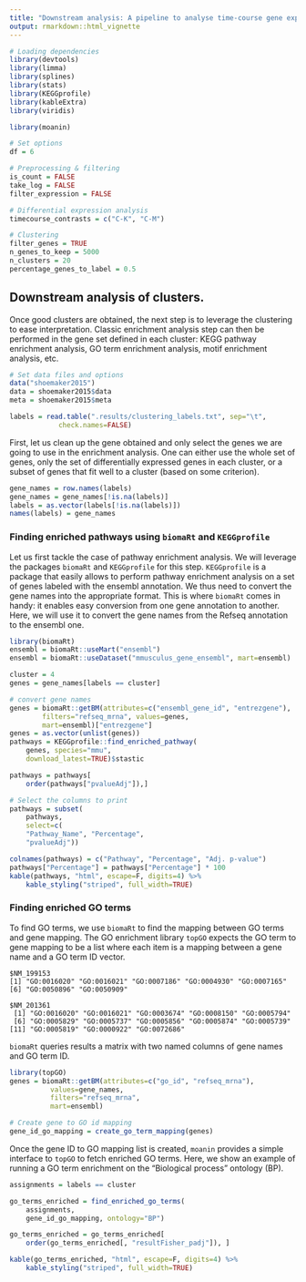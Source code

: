 ```yaml
---
title: "Downstream analysis: A pipeline to analyse time-course gene expression data"
output: rmarkdown::html_vignette
---
```



```r
# Loading dependencies
library(devtools)
library(limma)
library(splines)
library(stats)
library(KEGGprofile)
library(kableExtra)
library(viridis)

library(moanin)
```

```r
# Set options
df = 6

# Preprocessing & filtering
is_count = FALSE
take_log = FALSE    
filter_expression = FALSE

# Differential expression analysis
timecourse_contrasts = c("C-K", "C-M")

# Clustering
filter_genes = TRUE
n_genes_to_keep = 5000
n_clusters = 20
percentage_genes_to_label = 0.5
```

## Downstream analysis of clusters.

Once good clusters are obtained, the next step is to leverage the clustering
to ease interpretation. Classic enrichment analysis step can then be performed
in the gene set defined in each cluster: KEGG pathway enrichment analysis, GO
term enrichment analysis, motif enrichment analysis, etc.

```r
# Set data files and options
data("shoemaker2015")
data = shoemaker2015$data
meta = shoemaker2015$meta

labels = read.table(".results/clustering_labels.txt", sep="\t",
		    check.names=FALSE)
```

First, let us clean up the gene obtained and only select the genes we are
going to use in the enrichment analysis. One can either use the whole set of
genes, only the set of differentially expressed genes in each cluster, or a
subset of genes that fit well to a cluster (based on some criterion).

```r
gene_names = row.names(labels)
gene_names = gene_names[!is.na(labels)]
labels = as.vector(labels[!is.na(labels)])
names(labels) = gene_names
```

### Finding enriched pathways using `biomaRt` and `KEGGprofile`

Let us first tackle the case of pathway enrichment analysis. We will leverage
the packages `biomaRt` and `KEGGprofile` for this step. `KEGGprofile` is a
package that easily allows to perform pathway enrichment analysis on a set of
genes labeled with the ensembl annotation. We thus need to convert the gene
names into the appropriate format. This is where `biomaRt` comes in handy: it
enables easy conversion from one gene annotation to another. Here, we will use
it to convert the gene names from the Refseq annotation to the ensembl one.


```r
library(biomaRt)
ensembl = biomaRt::useMart("ensembl")
ensembl = biomaRt::useDataset("mmusculus_gene_ensembl", mart=ensembl)
```

```r
cluster = 4
genes = gene_names[labels == cluster]

# convert gene names
genes = biomaRt::getBM(attributes=c("ensembl_gene_id", "entrezgene"),
		filters="refseq_mrna", values=genes,
		mart=ensembl)["entrezgene"]
genes = as.vector(unlist(genes))
pathways = KEGGprofile::find_enriched_pathway(
    genes, species="mmu",
    download_latest=TRUE)$stastic

```

```r

pathways = pathways[
    order(pathways["pvalueAdj"]),]

# Select the columns to print
pathways = subset(
    pathways,
    select=c(
	"Pathway_Name", "Percentage",
	"pvalueAdj"))

colnames(pathways) = c("Pathway", "Percentage", "Adj. p-value")
pathways["Percentage"] = pathways["Percentage"] * 100
kable(pathways, "html", escape=F, digits=4) %>%
    kable_styling("striped", full_width=TRUE) 
```


### Finding enriched GO terms

To find GO terms, we use `biomaRt` to find the mapping between GO terms and
gene mapping. The GO enrichment library `topGO` expects the GO term to gene
mapping to be a list where each item is a mapping between a gene name and a GO
term ID vector. 

```text
$NM_199153
[1] "GO:0016020" "GO:0016021" "GO:0007186" "GO:0004930" "GO:0007165"
[6] "GO:0050896" "GO:0050909"

$NM_201361
 [1] "GO:0016020" "GO:0016021" "GO:0003674" "GO:0008150" "GO:0005794"
 [6] "GO:0005829" "GO:0005737" "GO:0005856" "GO:0005874" "GO:0005739"
[11] "GO:0005819" "GO:0000922" "GO:0072686"
```

`biomaRt` queries results a matrix with two named columns of gene names and GO
term ID.


```r
library(topGO)
genes = biomaRt::getBM(attributes=c("go_id", "refseq_mrna"),
	      values=gene_names,
	      filters="refseq_mrna",
	      mart=ensembl)

# Create gene to GO id mapping
gene_id_go_mapping = create_go_term_mapping(genes)
```

Once the gene ID to GO mapping list is created, `moanin` provides a simple
interface to `topGO` to fetch enriched GO terms. Here, we show an example of
running a GO term enrichment on the "Biological process" ontology (BP).

```r
assignments = labels == cluster

go_terms_enriched = find_enriched_go_terms(
    assignments,
    gene_id_go_mapping, ontology="BP")
```

```r

go_terms_enriched = go_terms_enriched[
    order(go_terms_enriched[, "resultFisher_padj"]), ]

kable(go_terms_enriched, "html", escape=F, digits=4) %>%
    kable_styling("striped", full_width=TRUE) 
```
